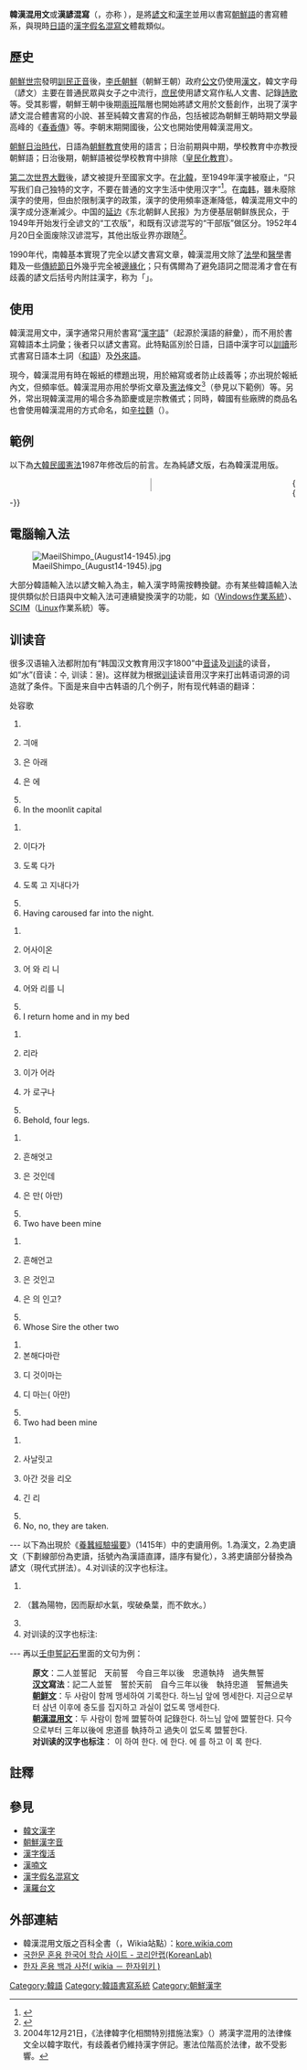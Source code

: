{{noteTA
|G1=Korea
|1=zh-hans:朝鲜教育;zh-hant:朝鮮教育
}}
{{Infobox writing system
|name = 韓漢混用文<br />한국어의 국한문혼용<br />{{lang|ko|韓國語의 國漢文混用}}
|languages = [[朝鮮語|朝鮮語]]
|type = 混合使用
|typedesc = – 使用[[语素文字|语素文字]]（[[朝鮮漢字|朝鮮漢字]]）及[[字母系統|字母系統]]（[[諺文|諺文]]）字符
|time = 1443年至目前
|sample = Hunmin jeong-eum.jpg
|iso15924 = Kore
}}
{{Infobox Korean name|
hangul=한자 혼용 / 국한문 혼용|
hanja=漢字混用 / 國漢文混用|
rr=Hanja honyong / Gukhanmun honyong|
mr=Hancha honyong / Kukhanmun honyong|}}

'''韓漢混用文'''或'''漢諺混寫'''（{{kor|k=국한문혼용|hanja=國漢文混用}}，亦称 {{kor|k=한자혼용|hanja=漢字混用|link=no}}），是將[[諺文|諺文]]和[[漢字|漢字]]並用以書寫[[朝鮮語|朝鮮語]]的書寫體系，與現時[[日語|日語]]的[[漢字假名混寫文|漢字假名混寫文]]體裁類似。

==歷史==
[[朝鮮世宗|朝鮮世宗]]發明[[訓民正音|訓民正音]]後，[[李氏朝鮮|李氏朝鮮]]（朝鮮王朝）政府[[公文|公文]]仍使用[[文言文|漢文]]，韓文字母（諺文）主要在普通民眾與女子之中流行，[[庶民|庶民]]使用諺文寫作私人文書、記錄[[詩歌|詩歌]]等。受其影響，朝鮮王朝中後期[[兩班|兩班]]階層也開始將諺文用於文藝創作，出現了漢字諺文混合體書寫的小說、甚至純韓文書寫的作品，包括被認為朝鮮王朝時期文學最高峰的《[[春香傳|春香傳]]》等。李朝末期開國後，公文也開始使用韓漢混用文。

[[朝鮮日治時期|朝鮮日治時代]]，日語為[[朝鮮教育|朝鮮教育]]使用的語言；日治前期與中期，學校教育中亦教授朝鮮語；日治後期，朝鮮語被從學校教育中排除（[[皇民化教育|皇民化教育]]）。

[[第二次世界大戰|第二次世界大戰]]後，諺文被提升至國家文字。在[[朝鲜民主主义人民共和国|北韓]]，至1949年漢字被廢止，“只写我们自己独特的文字，不要在普通的文字生活中使用汉字”<Ref>{{cite news|title=한자페지|url=http://www.uriminzokkiri.com/index.php?ptype=ckodic&skey=%ED%95%9C%EC%9E%90%ED%8E%98#link_238424|work=조선말대사전|publisher=우리 민족끼리|language=ko}}</ref>。在[[南韩|南韩]]，雖未廢除漢字的使用，但由於限制漢字的政策，漢字的使用頻率逐漸降低，韓漢混用文中的漢字成分逐漸減少。中国的[[延边|延边]]《东北朝鲜人民报》为方便基层朝鲜族民众，于1949年开始发行全谚文的“工农版”，和既有汉谚混写的“干部版”做区分。1952年4月20日全面废除汉谚混写，其他出版业界亦跟随<ref>{{cite news|title=我国朝鲜语言文字发展的缘由|url=http://www.ybzx.gov.cn/wenshitiandi/2019-07-30/3662.html|publisher=中国人民政治协商会议延边朝鲜族自治州委员会|date=2019-07-30}}</ref>。

1990年代，南韓基本實現了完全以諺文書寫文章，韓漢混用文除了[[法學|法學]]和[[醫學|醫學]]書籍及一些[[傳統節日|傳統節日]]外幾乎完全被[[邊緣化|邊緣化]]；只有偶爾為了避免語詞之間混淆才會在有歧義的諺文后括号内附註漢字，称为「{{lang|ko|한자병기／漢字倂記}}」。

==使用==
韓漢混用文中，漢字通常只用於書寫“[[漢字詞|漢字語]]”（起源於漢語的辭彙），而不用於書寫韓語本土詞彙；後者只以諺文書寫。此特點區別於日語，日語中漢字可以[[訓讀|訓讀]]形式書寫日語本土詞（[[和語|和語]]）及[[外來語|外來語]]。

現今，韓漢混用有時在報紙的標題出現，用於縮寫或者防止歧義等；亦出現於報紙內文，但頻率低。韓漢混用亦用於學術文章及[[憲法|憲法]]條文<ref>2004年12月21日，《法律韓字化相關特別措施法案》（{{lang|ko|법률 한글화를 위한 특별조치법안}}）將漢字混用的法律條文全以韓字取代，有歧義者仍維持漢字併記。憲法位階高於法律，故不受影響。</ref>（參見以下範例）等。另外，常出現韓漢混用的場合多為節慶或是宗教儀式；同時，韓國有些廠牌的商品名也會使用韓漢混用的方式命名，如[[辛拉麵|辛拉麵]]（{{lang|ko|辛라면}}）。

==範例==
以下為[[大韓民國憲法|大韓民國憲法]]1987年修改后的前言。左為純諺文版，右為韓漢混用版。
<div style="width:48%;float:left">

=== {{lang|ko|전문}} ===
{{lang|ko|유구한 역사와 전통에 빛나는 우리 대한 국민은 3·1 운동으로 건립된 대한민국 임시 정부의 법통과 불의에 항거한 4·19 민주 이념을 계승하고, 조국의 민주 개혁과 평화적 통일의 사명에 입각하여 정의·인도와 동포애로써 민족의 단결을 공고히 하고, 모든 사회적 폐습과 불의를 타파하며, 자율과 조화를 바탕으로 자유 민주적 기본 질서를 더욱 확고히 하여 정치·경제·사회·문화의 모든 영역에 있어서 각인의 기회를 균등히 하고, 능력을 최고도로 발휘하게 하며, 자유와 권리에 따르는 책임과 의무를 완수하게 하여, 안으로는 국민 생활의 균등한 향상을 기하고 밖으로는 항구적인 세계 평화와 인류 공영에 이바지함으로써 우리들과 우리들의 자손의 안전과 자유와 행복을 영원히 확보할 것을 다짐하면서 1948년 7월 12일에 제정되고 8차에 걸쳐 개정된 헌법을 이제 국회의 의결을 거쳐 국민 투표에 의하여 개정한다.}}

{{lang|ko|1987년 10월 29일}}

</div>
<div style="width:48%;float:left;border-left:gray thin solid;margin-left:1%;padding-left:1%">

=== {{lang|ko|前文}} ===
{{lang|ko|悠久한 歷史와 傳統에 빛나는 우리 大韓國民은 3·1 運動으로 建立된 大韓民國臨時政府의 法統과 不義에 抗拒한 4·19 民主理念을 繼承하고, 祖國의 民主改革과 平和的統一의 使命에 立脚하여 正義·人道와 同胞愛로써 民族의 團結을 鞏固히 하고, 모든 社會的弊習과 不義를 打破하며, 自律과 調和를 바탕으로 自由民主的基本秩序를 더욱 確固히 하여 政治·經濟·社會·文化의 모든 領域에 있어서 各人의 機會를 均等히 하고, 能力을 最高度로 發揮하게 하며, 自由와 權利에 따르는 責任과 義務를 完遂하게 하여, 안으로는 國民生活의 均等한 向上을 基하고 밖으로는 恒久的인 世界平和와 人類共榮에 이바지함으로써 우리들과 우리들의 子孫의 安全과 自由와 幸福을 永遠히 確保할 것을 다짐하면서 1948年 7月 12日에 制定되고 8次에 걸쳐 改正된 憲法을 이제 國會의 議決을 거쳐 國民投票에 依하여 改正한다.
}}

{{lang|ko|1987年 10月 29日}}
</div>
{{-}}

==電腦輸入法==
{{Korean writing}}
[[File:MaeilShimpo_(August14-1945).jpg|thumb]]

大部分韓語輸入法以諺文輸入為主，輸入漢字時需按轉換鍵。亦有某些韓語輸入法提供類似於日語與中文輸入法可連續變換漢字的功能，如{{link-ko|새나루|새나루}}（[[Windows|Windows]][[作業系統|作業系統]]）、[[SCIM|SCIM]]（[[Linux|Linux]]作業系統）等。

==训读音==
很多汉语输入法都附加有“韩国汉文教育用汉字1800”中[[音读|音读]]及[[训读|训读]]的读音，如“水”(音读：수, 训读：물)。这样就为根据[[训读|训读]]读音用汉字来打出韩语词源的词造就了条件。下面是来自中古韩语的几个例子，附有现代韩语的翻译：

处容歌

#{{ruby|東|새}}{{ruby|京|발}}{{ruby|明|발}}{{ruby|期|긔}}{{ruby|月|다}}{{ruby|良|래}}
#{{ruby|東|새}}{{ruby|京|발}}{{ruby|明|발}}긔{{ruby|月|달}}애
#{{ruby|京|서울}} {{ruby|明|밝}}은 {{ruby|月|달}} 아래
#{{ruby|京|서울}} {{ruby|明|밝}}은 {{ruby|月|달}}{{ruby|夜|밤}}에
#{{lang|ja|東京の明るき月に}}
#In the moonlit capital

#{{ruby|夜|밤}}{{ruby|入|드}}{{ruby|伊|리}}{{ruby|遊|노}}{{ruby|行|니}}{{ruby|如|다}}{{ruby|可|가}}
#{{ruby|夜|밤}}{{ruby|入|들}}이{{ruby|遊|노}}{{ruby|行|니}}다가
#{{ruby|夜|밤}} {{ruby|入|늦}}도록 {{ruby|遊|노}}{{ruby|行|닐}}다가
#{{ruby|夜|밤}}{{ruby|入|늦}}도록 {{ruby|遊行|놀}}고 지내다가
#{{lang|ja|夜更けまで遊び}}
# Having caroused far into the night. 

#{{ruby|入|드}}{{ruby|良|러}}{{ruby|沙|사}}{{ruby|寢|자}}{{ruby|矣|리}}{{ruby|見|보}}{{ruby|昆|곤}}
#{{ruby|入|들}}어사{{ruby|寢|잘}}이{{ruby|見|목}}온           
#{{ruby|入|들}}어 와 {{ruby|寢|자}}리 {{ruby|見|보}}니
#{{ruby|入|들}}어와 {{ruby|寢|자}}리를 {{ruby|見|보}}니
#{{lang|ja|帰りて寝床を見るに}}
# I return home and in my bed

#{{ruby|脚|가}}{{ruby|烏|라}}{{ruby|伊|리}}{{ruby|四|네}}{{ruby|是|히}}{{ruby|良|어}}{{ruby|羅|라}}  
#{{ruby|脚|가}}{{ruby|烏|라}}리{{ruby|四|네}}{{ruby|是|히}}{{ruby|良|어}}라
#{{ruby|脚|가}}{{ruby|烏|랑}}이가 {{ruby|四|넷}}{{ruby|是|이}}어라   
#{{ruby|腿|다리}}가 {{ruby|四|넷}}{{ruby|是|이}}로구나         
#{{lang|ja|脚が四本なり}}     
#Behold, four legs.

#{{ruby|二|둘}}{{ruby|兮|흔1}}{{ruby|隱|흔2}}{{ruby|吾|내}}{{ruby|下|해}}{{ruby|於|엇1}}{{ruby|叱|엇2}}{{ruby|古|고}}   
#{{ruby|二|둘}}흔{{ruby|吾|내}}해엇고                  
#{{ruby|二|둘}}은 {{ruby|吾|내}} 것인데
#{{ruby|二|둘}}은 {{ruby|吾|내}} {{ruby|是|것}}{{ruby|如|이지}}만({{ruby|吾|내}} 아{{ruby|吾|내}}{{ruby|是|이}}{{ruby|如|지}}만)
#{{lang|ja|二つは吾がものにして}}
#Two have been mine
         
#{{ruby|二|둘}}{{ruby|兮|흔1}}{{ruby|隱|흔2}}{{ruby|誰|뉘1}}{{ruby|支|뉘2}}{{ruby|下|해}}{{ruby|焉|언}}{{ruby|古|고}}
#{{ruby|二|둘}}흔{{ruby|誰|뉘}}해언고
#{{ruby|二|둘}}은 {{ruby|誰|뉘}} 것인고
#{{ruby|二|둘}}은 {{ruby|誰|누구}}의 {{ruby|是|것}}인고?
#{{lang|ja|二つは誰がものぞ}}
#Whose Sire the other two

#{{ruby|本|본}}{{ruby|矣|대}}{{ruby|吾|내}}{{ruby|下|해}}{{ruby|是|다1}}{{ruby|如|다2}}{{ruby|馬|마}}{{ruby|於|란1}}{{ruby|隱|란2}}  
#본{{ruby|矣|대}}{{ruby|吾|내}}해다마란   
#{{ruby|本|본}}디 {{ruby|吾|내}} 것이{{ruby|是|었}}{{ruby|如|다}}마는
#{{ruby|本|본}}디 {{ruby|吾|내}} {{ruby|是|것}}{{ruby|如|이다}}마는({{ruby|吾|내}} 아{{ruby|吾|내}}{{ruby|是|이}}{{ruby|如|지}}만)
#{{lang|ja|本は吾がものなれど}}
#Two had been mine  

#{{ruby|奪|아}}{{ruby|叱|사}}{{ruby|乙|날}}{{ruby|何|엇}}{{ruby|如|디}}{{ruby|爲|하}}{{ruby|理|릿}}{{ruby|古|고}}
#{{ruby|奪|아}}사날{{ruby|何|엇}}{{ruby|如|디}}{{ruby|爲|하}}릿고
#{{ruby|奪|빼앗}}아간 것을 {{ruby|何|어}}{{ruby|如|찌}}{{ruby|爲|하}}리오
#{{ruby|奪|빼앗}}긴 {{ruby|物|것을}} {{ruby|何|어}}{{ruby|如|찌}}{{ruby|爲|하}}리
#{{lang|ja|奪いしを如何にせん}}
#No, no, they are taken.

---
以下為出現於《[[養蠶經驗撮要|養蠶經驗撮要]]》（1415年）中的吏讀用例。1.為漢文，2.為吏讀文（下劃線部份為吏讀，括號內為漢語直譯，語序有變化），3.將吏讀部分替換為諺文（現代式拼法）。4.对训读的汉字也标注。

#{{lang|ko|蠶陽物，大惡水，故食而不飲。}}
#{{lang|ko|蠶段陽物是乎等用良，水氣乙厭却，桑葉哛喫破爲遣，飲水不冬。}}（蠶為陽物，因而厭却水氣，喫破桑葉，而不飲水。）
#{{lang|ko|蠶딴 陽物이온들쓰아，水氣을 厭却，桑葉뿐 喫破하고，飲水안들。}}
# 对训读的汉字也标注: {{lang|ko|{{ruby|蠶|누에}}는 {{ruby|陽|양}}{{ruby|物|물}}{{ruby|是|이}}므로，{{ruby|水|물}}{{ruby|氣|기}}를 {{ruby|厭|싫}}어해，{{ruby|桑|뽕}}{{ruby|葉|잎}}뿐 {{ruby|喫|먹}}고，{{ruby|水|물}}을{{ruby|飲|마시지}}않는다。}}

---
再以[[壬申誓記石|壬申誓記石]]里面的文句为例：

: '''原文'''：二人並誓記　天前誓　今自三年以後　忠道執持　過失無誓
: '''[[文言文|汉文]]寫法'''：記二人並誓　誓於天前　自今三年以後　執持忠道　誓無過失
: '''[[朝鲜文|朝鲜文]]'''：두 사람이 함께 맹세하여 기록한다. 하느님 앞에 멩세한다. 지금으로부터 삼년 이후에 충도를 집지하고 과실이 없도록 맹세한다.
: '''[[朝漢混用文|朝漢混用文]]'''：두 사람이 함께 盟誓하여 記錄한다. 하느님 앞에 盟誓한다. 只今으로부터 三年以後에 忠道를 執持하고 過失이 없도록 盟誓한다.
: '''对训读的汉字也标注'''：{{ruby|二|두}} {{ruby|人|사람}}이 {{ruby|並|함께}} {{ruby|盟|맹}}{{ruby|誓|서}}하여 {{ruby|記|기}}{{ruby|錄|록}}한다. {{ruby|天|하느님}} {{ruby|前|앞}}에 {{ruby|盟|맹}}{{ruby|誓|서}}한다. {{ruby|只|지}}{{ruby|今|금}}{{ruby|自|으로부터}} {{ruby|三|삼}}{{ruby|年|년}}{{ruby|以|이}}{{ruby|後|후}}에 {{ruby|忠|충}}{{ruby|道|도}}를 {{ruby|執|집}}{{ruby|持|지}}하고 {{ruby|過|과}}{{ruby|失|실}}이 {{ruby|無|없도}}록 {{ruby|盟|맹}}{{ruby|誓|서}}한다.

==註釋==
{{reflist}}

==參見==
{{div col|2}}
*[[韓文漢字|韓文漢字]]
*[[朝鮮漢字音|朝鮮漢字音]]
*[[漢字復活|漢字復活]]
*[[漢喃文|漢喃文]]
*[[漢字假名混寫文|漢字假名混寫文]]
*[[漢羅台文|漢羅台文]]
{{div col end}}

==外部連結==
*韓漢混用文版之百科全書（{{朝|諺=한자위키|漢=漢字위키}}，Wikia站點）：[[wikia:kore|kore.wikia.com]]
* [http://www.koreanlab.co.kr/ 국한문 혼용 한국어 학습 사이트 - 코리안랩(KoreanLab)] {{Wayback|url=http://www.koreanlab.co.kr/ |date=20180212201737 }} {{ko icon}}{{zh icon}}
* [http://kore.wikia.com/wiki/%EB%8C%80%EB%AC%B8 한자 혼용 백과 사전( wikia － 한자위키 )] {{Wayback|url=http://kore.wikia.com/wiki/%EB%8C%80%EB%AC%B8 |date=20180213021847 }} {{ko icon}}{{zh icon}}

{{韓語}}

[[Category:韓語|Category:韓語]]
[[Category:韓語書寫系統|Category:韓語書寫系統]]
[[Category:朝鮮漢字|Category:朝鮮漢字]]